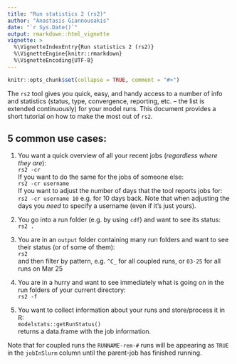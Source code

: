 ```yaml
---
title: "Run statistics 2 (rs2)"
author: "Anastasis Giannousakis"
date: "`r Sys.Date()`"
output: rmarkdown::html_vignette
vignette: >
  %\VignetteIndexEntry{Run statistics 2 (rs2)}
  %\VignetteEngine{knitr::rmarkdown}
  %\VignetteEncoding{UTF-8}
---
```


```r
knitr::opts_chunk$set(collapse = TRUE, comment = "#>")
```

The `rs2` tool gives you quick, easy, and handy access to a number of info and statistics (status, type, convergence, reporting, etc. -- the list is extended continuously) for your model runs. This document provides a short tutorial on how to make the most out of `rs2`. 

## 5 common use cases:



1. You want a quick overview of all your recent jobs (_regardless where they are_):  
`  rs2 -cr  `  
If you want to do the same for the jobs of someone else:  
`rs2 -cr username`  
If you want to adjust the number of days that the tool reports jobs for:
`rs2 -cr username 10`
e.g. for 10 days back. Note that when adjusting the days you _need_ to specify a username (even if it's just yours).

2. You go into a run folder (e.g. by using `cdf`) and want to see its status:  
```rs2 .```  

3. You are in an `output` folder containing many run folders and want to see their status (or of some of them):  
`rs2`  
and then filter by pattern, e.g. `^C_` for all coupled runs, or `03-25` for all runs on Mar 25  

4. You are in a hurry and want to see immediately what is going on in the run folders of your current directory:  
`rs2 -f`  

5. You want to collect information about your runs and store/process it in R:  
`modelstats::getRunStatus()`  
returns a data.frame with the job information.

Note that for coupled runs the `RUNNAME-rem-#` runs will be appearing as `TRUE` in the `jobInSlurm` column until the parent-job has finished running.
